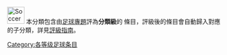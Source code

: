 [[File:Soccerball.svg|40px]] 本分類包含由[[WikiProject:足球|足球專題]]評為'''分類級'''的 條目，評級後的條目會自動歸入對應的子分類，詳見[[WikiProject:足球/評級|評級指南]]。

{{catmore1|[[WikiProject:足球|WikiProject:足球]]}}
{{Articles by Quality|topic=足球|project=足球|format=TOC}}
{{empty category}}

[[Category:各等级足球条目|Category:各等级足球条目]]